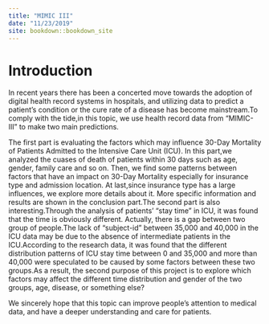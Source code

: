 ```yaml
--- 
title: "MIMIC III"
date: "11/23/2019"
site: bookdown::bookdown_site
---
```


# Introduction
In recent years there has been a concerted move towards the adoption of digital health record systems in hospitals, and utilizing data to predict a patient's condition or the cure rate of a disease has become mainstream.To comply with the tide,in this topic, we use health record data from "MIMIC-III " to make two main predictions.

The first part is evaluating the factors which may influence 30-Day Mortality of Patients Admitted to the Intensive Care Unit (ICU). In this part,we analyzed the cuases of death of patients within 30 days such as age, gender, family care and so on. Then, we find some patterns between factors that have an impact on 30-Day Mortality especially for insurance type and admission location. At last,since insurance type has a large influences, we explore more details about it. More specific information and results are shown in the conclusion part.The second part is also interesting.Through the analysis of patients' "stay time" in ICU, it was found that the time is obviously different. Actually, there is a gap between two group of people.The lack of "subject-id" between 35,000 and 40,000 in the ICU data may be due to the absence of intermediate patients in the ICU.According to the research data, it was found that the different distribution patterns of ICU stay time between 0 and 35,000 and more than 40,000 were speculated to be caused by some factors between these two groups.As a result, the second purpose of this project is to explore which factors may affect the different time distribution and gender of the two groups, age, disease, or something else?

We sincerely hope that this topic can improve people's attention to medical data, and have a deeper understanding and care for patients.
